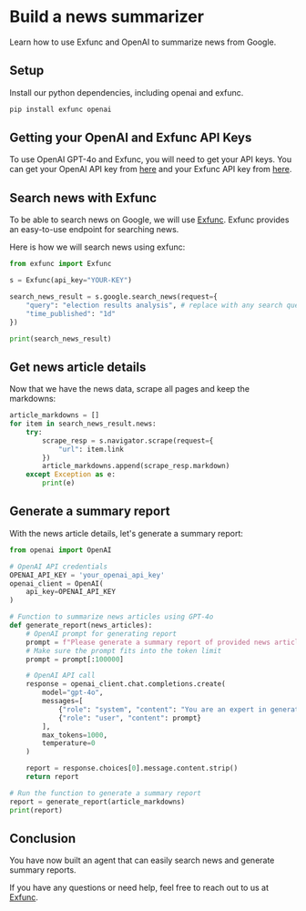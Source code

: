 # Build a news summarizer

Learn how to use Exfunc and OpenAI to summarize news from Google.

## Setup

Install our python dependencies, including openai and exfunc.

```bash
pip install exfunc openai
```

## Getting your OpenAI and Exfunc API Keys

To use OpenAI GPT-4o and Exfunc, you will need to get your API keys. You can get your OpenAI API key from [here](https://www.openai.com/) and your Exfunc API key from [here](https://exfunc.com).

## Search news with Exfunc

To be able to search news on Google, we will use [Exfunc](https://exfunc.com). Exfunc provides an easy-to-use endpoint for searching news.

Here is how we will search news using exfunc:

```python
from exfunc import Exfunc

s = Exfunc(api_key="YOUR-KEY")

search_news_result = s.google.search_news(request={
    "query": "election results analysis", # replace with any search query of your choice
    "time_published": "1d"
})

print(search_news_result)
```

## Get news article details

Now that we have the news data, scrape all pages and keep the markdowns:

```python
article_markdowns = []
for item in search_news_result.news:
    try:
        scrape_resp = s.navigator.scrape(request={
            "url": item.link
        })
        article_markdowns.append(scrape_resp.markdown)
    except Exception as e:
        print(e)
```

## Generate a summary report

With the news article details, let's generate a summary report:

```python
from openai import OpenAI

# OpenAI API credentials
OPENAI_API_KEY = 'your_openai_api_key'
openai_client = OpenAI(
    api_key=OPENAI_API_KEY
)

# Function to summarize news articles using GPT-4o
def generate_report(news_articles):
    # OpenAI prompt for generating report
    prompt = f"Please generate a summary report of provided news articles.\n\nArticles data: {news_articles}"
    # Make sure the prompt fits into the token limit
    prompt = prompt[:100000]

    # OpenAI API call
    response = openai_client.chat.completions.create(
        model="gpt-4o",
        messages=[
            {"role": "system", "content": "You are an expert in generating summary reports on news articles."},
            {"role": "user", "content": prompt}
        ],
        max_tokens=1000,
        temperature=0
    )

    report = response.choices[0].message.content.strip()
    return report

# Run the function to generate a summary report
report = generate_report(article_markdowns)
print(report)
```

## Conclusion

You have now built an agent that can easily search news and generate summary reports.

If you have any questions or need help, feel free to reach out to us at [Exfunc](https://exfunc.com).
